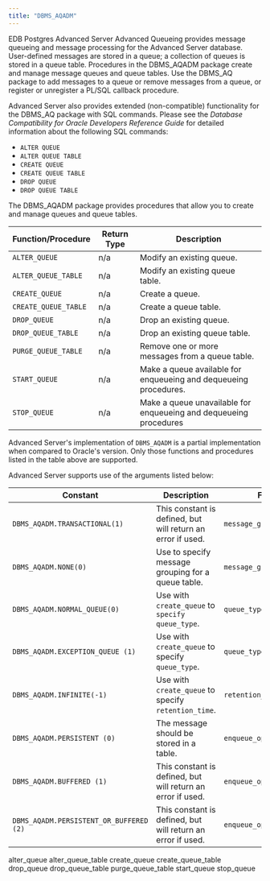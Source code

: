 ```yaml
---
title: "DBMS_AQADM"
---
```


EDB Postgres Advanced Server Advanced Queueing provides message queueing and message processing for the Advanced Server database. User-defined messages are stored in a queue; a collection of queues is stored in a queue table. Procedures in the DBMS_AQADM package create and manage message queues and queue tables. Use the DBMS_AQ package to add messages to a queue or remove messages from a queue, or register or unregister a PL/SQL callback procedure.

Advanced Server also provides extended (non-compatible) functionality for the DBMS_AQ package with SQL commands. Please see the *Database Compatibility for Oracle Developers Reference Guide* for detailed information about the following SQL commands:

  - `ALTER QUEUE`
  - `ALTER QUEUE TABLE`
  - `CREATE QUEUE`
  - `CREATE QUEUE TABLE`
  - `DROP QUEUE`
  - `DROP QUEUE TABLE`

The DBMS_AQADM package provides procedures that allow you to create and manage queues and queue tables.

| Function/Procedure   | Return Type | Description                                                       |
| -------------------- | ----------- | ----------------------------------------------------------------- |
| `ALTER_QUEUE`        | n/a         | Modify an existing queue.                                         |
| `ALTER_QUEUE_TABLE`  | n/a         | Modify an existing queue table.                                   |
| `CREATE_QUEUE`       | n/a         | Create a queue.                                                   |
| `CREATE_QUEUE_TABLE` | n/a         | Create a queue table.                                             |
| `DROP_QUEUE`         | n/a         | Drop an existing queue.                                           |
| `DROP_QUEUE_TABLE`   | n/a         | Drop an existing queue table.                                     |
| `PURGE_QUEUE_TABLE`  | n/a         | Remove one or more messages from a queue table.                   |
| `START_QUEUE`        | n/a         | Make a queue available for enqueueing and dequeueing procedures.  |
| `STOP_QUEUE`         | n/a         | Make a queue unavailable for enqueueing and dequeueing procedures |

Advanced Server's implementation of `DBMS_AQADM` is a partial implementation when compared to Oracle's version. Only those functions and procedures listed in the table above are supported.

Advanced Server supports use of the arguments listed below:

| Constant                                | Description                                                 | For Parameters                    |
| --------------------------------------- | ----------------------------------------------------------- | --------------------------------- |
| `DBMS_AQADM.TRANSACTIONAL(1)`           | This constant is defined, but will return an error if used. | `message_grouping`                |
| `DBMS_AQADM.NONE(0)`                    | Use to specify message grouping for a queue table.          | `message_grouping`                |
| `DBMS_AQADM.NORMAL_QUEUE(0)`            | Use with `create_queue` to `specify queue_type`.            | `queue_type`                      |
| `DBMS_AQADM.EXCEPTION_QUEUE (1)`        | Use with `create_queue` to specify `queue_type`.            | `queue_type`                      |
| `DBMS_AQADM.INFINITE(-1)`               | Use with `create_queue` to specify `retention_time`.        | `retention_time`                  |
| `DBMS_AQADM.PERSISTENT (0)`             | The message should be stored in a table.                    | `enqueue_options_t.delivery_mode` |
| `DBMS_AQADM.BUFFERED (1)`               | This constant is defined, but will return an error if used. | `enqueue_options_t.delivery_mode` |
| `DBMS_AQADM.PERSISTENT_OR_BUFFERED (2)` | This constant is defined, but will return an error if used. | `enqueue_options_t.delivery_mode` |

<div class="toctree" data-maxdepth="5">

alter_queue alter_queue_table create_queue create_queue_table drop_queue drop_queue_table purge_queue_table start_queue stop_queue

</div>
